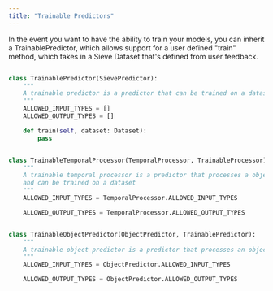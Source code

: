 ```yaml
---
title: "Trainable Predictors"
---
```


In the event you want to have the ability to train your models, you can inherit a TrainablePredictor, 
which allows support for a user defined "train" method, which takes in a Sieve Dataset that's defined
from user feedback.

<CodeGroup>

```python TrainablePredictor

class TrainablePredictor(SievePredictor):
    """
    A trainable predictor is a predictor that can be trained on a dataset.
    """
    ALLOWED_INPUT_TYPES = []
    ALLOWED_OUTPUT_TYPES = []

    def train(self, dataset: Dataset):
        pass

```

```python TrainableTemporalPredictor

class TrainableTemporalProcessor(TemporalProcessor, TrainableProcessor):
    """
    A trainable temporal processor is a predictor that processes a objects with a temporal component over the last n frames, 
    and can be trained on a dataset
    """
    ALLOWED_INPUT_TYPES = TemporalProcessor.ALLOWED_INPUT_TYPES

    ALLOWED_OUTPUT_TYPES = TemporalProcessor.ALLOWED_OUTPUT_TYPES


```

```python TrainableObjectPredictor

class TrainableObjectPredictor(ObjectPredictor, TrainablePredictor):
    """
    A trainable object predictor is a predictor that processes an object, and can be trained on a dataset
    """
    ALLOWED_INPUT_TYPES = ObjectPredictor.ALLOWED_INPUT_TYPES

    ALLOWED_OUTPUT_TYPES = ObjectPredictor.ALLOWED_OUTPUT_TYPES

```

</CodeGroup>